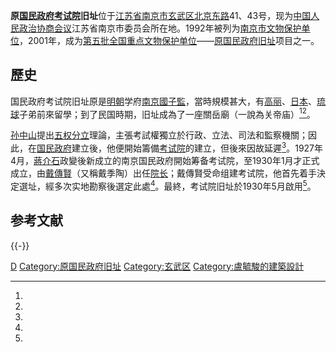 {{unreferenced|time=2009-08-29T23:05:36+00:00}}
{{文物保护单位
| 级别 = 全国
| 名称 = 原国民政府旧址<br /><span style="font-size:smaller;">原国民政府考试院旧址</span>
| 图片 = [[File:Wumiao_Kaoshiyuan.JPG|200px]]
| 编号 = 5-485
| 分类 = 近现代重要史迹及代表性建筑
| 时代 = [[中華民國|民国]]
| 所在 =  {{CHN}}[[江苏省|江苏省]][[南京市|南京市]]
| 登录 = 2001年
}}

'''原[[国民政府|国民政府]][[考试院|考试院]]旧址'''位于[[江苏省|江苏省]][[南京市|南京市]][[玄武区|玄武区]][[北京东路_(南京)|北京东路]]41、43号，现为[[中国人民政治协商会议|中国人民政治协商会议]]江苏省南京市委员会所在地。1992年被列为[[南京市文物保护单位|南京市文物保护单位]]，2001年，成为[[第五批全国重点文物保护单位|第五批全国重点文物保护单位]]——[[原国民政府旧址|原国民政府旧址]]项目之一。

== 歷史 ==
国民政府考试院旧址原是[[明朝|明朝]]学府[[南京國子監|南京國子監]]，當時規模甚大，有[[高丽|高丽]]、[[日本|日本]]、[[琉球|琉球]]子弟前來留學；到了民国時期，旧址成為了一座關岳廟（一說為关帝庙）<ref name="王传敏"/><ref name="考試院大事紀"/>。

[[孙中山|孙中山]]提出[[五权分立|五权分立]]理論，主張考試權獨立於行政、立法、司法和監察機關；因此，在[[国民政府|国民政府]]建立後，他便開始籌備[[考试院|考试院]]的建立，但後來因故延遲<ref name="王传敏"/>。1927年4月，[[蔣介石|蔣介石]]政變後新成立的南京国民政府開始筹备考试院，至1930年1月才正式成立，由[[戴傳賢|戴傳賢]]（又稱戴季陶）出任[[考試院院長|院长]]；戴傳賢受命组建考试院，他首先着手決定選址，經多次实地勘察後選定此處<ref name="王传敏"/>。最終，考试院旧址於1930年5月啟用<ref name="考試院大事紀"/>。

==参考文献==
{{Reflist}}

{{-}}
{{南京民国建筑|nocat}}
{{江苏全国重点文物保护单位|nocat}}
{{nanjing-stub}}
[[Category:考試院|D]]
[[Category:原国民政府旧址|Category:原国民政府旧址]]
[[Category:玄武区|Category:玄武区]]
[[Category:盧毓駿的建築設計|Category:盧毓駿的建築設計]]